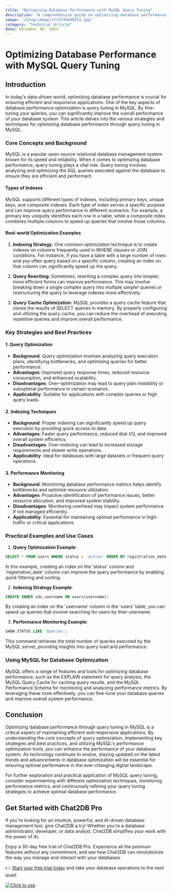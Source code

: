 ```yaml
---
title: "Optimizing Database Performance with MySQL Query Tuning"
description: "A comprehensive guide on optimizing database performance through query tuning in MySQL."
image: "/blog/image/1733736440252.jpg"
category: "Technical Article"
date: December 09, 2024
---
```


# Optimizing Database Performance with MySQL Query Tuning

## Introduction

In today's data-driven world, optimizing database performance is crucial for ensuring efficient and responsive applications. One of the key aspects of database performance optimization is query tuning in MySQL. By fine-tuning your queries, you can significantly improve the overall performance of your database system. This article delves into the various strategies and techniques for optimizing database performance through query tuning in MySQL.

### Core Concepts and Background

MySQL is a popular open-source relational database management system known for its speed and reliability. When it comes to optimizing database performance, query tuning plays a vital role. Query tuning involves analyzing and optimizing the SQL queries executed against the database to ensure they are efficient and performant.

#### Types of Indexes

MySQL supports different types of indexes, including primary keys, unique keys, and composite indexes. Each type of index serves a specific purpose and can improve query performance in different scenarios. For example, a primary key uniquely identifies each row in a table, while a composite index combines multiple columns to speed up queries that involve those columns.

#### Real-world Optimization Examples

1. **Indexing Strategy**: One common optimization technique is to create indexes on columns frequently used in WHERE clauses or JOIN conditions. For instance, if you have a table with a large number of rows and you often query based on a specific column, creating an index on that column can significantly speed up the query.

2. **Query Rewriting**: Sometimes, rewriting a complex query into simpler, more efficient forms can improve performance. This may involve breaking down a single complex query into multiple simpler queries or restructuring the query to leverage indexes more effectively.

3. **Query Cache Optimization**: MySQL provides a query cache feature that stores the results of SELECT queries in memory. By properly configuring and utilizing the query cache, you can reduce the overhead of executing repetitive queries and improve overall performance.

### Key Strategies and Best Practices

#### 1. Query Optimization

- **Background**: Query optimization involves analyzing query execution plans, identifying bottlenecks, and optimizing queries for better performance.
- **Advantages**: Improved query response times, reduced resource consumption, and enhanced scalability.
- **Disadvantages**: Over-optimization may lead to query plan instability or suboptimal performance in certain scenarios.
- **Applicability**: Suitable for applications with complex queries or high query loads.

#### 2. Indexing Techniques

- **Background**: Proper indexing can significantly speed up query execution by providing quick access to data.
- **Advantages**: Faster query performance, reduced disk I/O, and improved overall system efficiency.
- **Disadvantages**: Over-indexing can lead to increased storage requirements and slower write operations.
- **Applicability**: Ideal for databases with large datasets or frequent query operations.

#### 3. Performance Monitoring

- **Background**: Monitoring database performance metrics helps identify bottlenecks and optimize resource utilization.
- **Advantages**: Proactive identification of performance issues, better resource allocation, and improved system stability.
- **Disadvantages**: Monitoring overhead may impact system performance if not managed efficiently.
- **Applicability**: Essential for maintaining optimal performance in high-traffic or critical applications.

### Practical Examples and Use Cases

1. **Query Optimization Example**:

```sql
SELECT * FROM users WHERE status = 'active' ORDER BY registration_date DESC LIMIT 10;
```

In this example, creating an index on the 'status' column and 'registration_date' column can improve the query performance by enabling quick filtering and sorting.

2. **Indexing Strategy Example**:

```sql
CREATE INDEX idx_username ON users(username);
```

By creating an index on the 'username' column in the 'users' table, you can speed up queries that involve searching for users by their username.

3. **Performance Monitoring Example**:

```sql
SHOW STATUS LIKE 'Queries';
```

This command retrieves the total number of queries executed by the MySQL server, providing insights into query load and performance.

### Using MySQL for Database Optimization

MySQL offers a range of features and tools for optimizing database performance, such as the EXPLAIN statement for query analysis, the MySQL Query Cache for caching query results, and the MySQL Performance Schema for monitoring and analyzing performance metrics. By leveraging these tools effectively, you can fine-tune your database queries and improve overall system performance.

## Conclusion

Optimizing database performance through query tuning in MySQL is a critical aspect of maintaining efficient and responsive applications. By understanding the core concepts of query optimization, implementing key strategies and best practices, and utilizing MySQL's performance optimization tools, you can enhance the performance of your database system. As technology continues to evolve, staying updated on the latest trends and advancements in database optimization will be essential for ensuring optimal performance in the ever-changing digital landscape.

For further exploration and practical application of MySQL query tuning, consider experimenting with different optimization techniques, monitoring performance metrics, and continuously refining your query tuning strategies to achieve optimal database performance.

## Get Started with Chat2DB Pro

If you're looking for an intuitive, powerful, and AI-driven database management tool, give Chat2DB a try! Whether you're a database administrator, developer, or data analyst, Chat2DB simplifies your work with the power of AI.

Enjoy a 30-day free trial of Chat2DB Pro. Experience all the premium features without any commitment, and see how Chat2DB can revolutionize the way you manage and interact with your databases.

👉 [Start your free trial today](https://chat2db.ai/pricing) and take your database operations to the next level!


[![Click to use](/image/blog/bg/chat2db.jpg)](https://chat2db.ai/)

